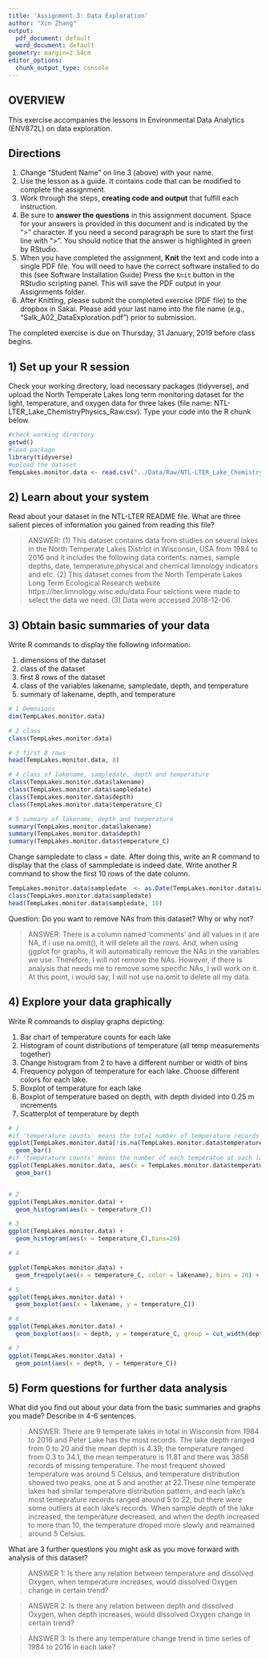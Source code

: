 ```yaml
---
title: 'Assignment 3: Data Exploration'
author: "Xin Zhang"
output:
  pdf_document: default
  word_document: default
geometry: margin=2.54cm
editor_options: 
  chunk_output_type: console
---
```


## OVERVIEW

This exercise accompanies the lessons in Environmental Data Analytics (ENV872L) on data exploration. 

## Directions
1. Change "Student Name" on line 3 (above) with your name.
2. Use the lesson as a guide. It contains code that can be modified to complete the assignment.
3. Work through the steps, **creating code and output** that fulfill each instruction.
4. Be sure to **answer the questions** in this assignment document.
Space for your answers is provided in this document and is indicated by the ">" character.
If you need a second paragraph be sure to start the first line with ">".
You should notice that the answer is highlighted in green by RStudio. 
6. When you have completed the assignment, **Knit** the text and code into a single PDF file.
You will need to have the correct software installed to do this (see Software Installation Guide)
Press the `Knit` button in the RStudio scripting panel.
This will save the PDF output in your Assignments folder.
8. After Knitting, please submit the completed exercise (PDF file) to the dropbox in Sakai. Please add your last name into the file name (e.g., "Salk_A02_DataExploration.pdf") prior to submission.

The completed exercise is due on Thursday, 31 January, 2019 before class begins.

## 1) Set up your R session

Check your working directory, load necessary packages (tidyverse), and upload the North Temperate Lakes long term monitoring dataset for the light, temperature, and oxygen data for three lakes (file name: NTL-LTER_Lake_ChemistryPhysics_Raw.csv). Type your code into the R chunk below.
```r
#check working directory
getwd()
#load package
library(tidyverse)
#upload the dataset
TempLakes.monitor.data <- read.csv("../Data/Raw/NTL-LTER_Lake_ChemistryPhysics_Raw.csv")
```

## 2) Learn about your system

Read about your dataset in the NTL-LTER README file. What are three salient pieces of information you gained from reading this file?

> ANSWER: (1) This dataset contains data from studies on several lakes in the North Temperate Lakes District in Wisconsin, USA from 1984 to 2016 and it includes the following data contents: names, sample depths, date, temperature,physical and chemical limnology indicators and etc. (2) This dataset comes from the North Temperate Lakes Long Term Ecological Research website https://lter.limnology.wisc.edu/data.Four selctions were made to select the data we need. (3) Data were accessed 2018-12-06. 

## 3) Obtain basic summaries of your data

Write R commands to display the following information: 

1. dimensions of the dataset
2. class of the dataset
3. first 8 rows of the dataset
4. class of the variables lakename, sampledate, depth, and temperature
5. summary of lakename, depth, and temperature

```r
# 1 Demnsions
dim(TempLakes.monitor.data)

# 2 class
class(TempLakes.monitor.data)

# 3 first 8 rows
head(TempLakes.monitor.data, 8) 

# 4 class of lakename, sampledate, depth and temperature
class(TempLakes.monitor.data$lakename)
class(TempLakes.monitor.data$sampledate)
class(TempLakes.monitor.data$depth)
class(TempLakes.monitor.data$temperature_C)

# 5 summary of lakename, depth and temperature
summary(TempLakes.monitor.data$lakename)
summary(TempLakes.monitor.data$depth)
summary(TempLakes.monitor.data$temperature_C)
```

Change sampledate to class = date. After doing this, write an R command to display that the class of sammpledate is indeed date. Write another R command to show the first 10 rows of the date column. 

```r
TempLakes.monitor.data$sampledate  <- as.Date(TempLakes.monitor.data$sampledate, format = "%m/%d/%y") 
class(TempLakes.monitor.data$sampledate)
head(TempLakes.monitor.data$sampledate, 10) 
```

Question: Do you want to remove NAs from this dataset? Why or why not?

> ANSWER: There is a column named 'comments' and all values in it are NA, if i use na.omit(), it will delete all the rows. And, when using ggplot for graphs, it will automatically remove the NAs in the variables we use. Therefore, I will not remove the NAs. However, if there is analysis that needs me to remove some specific NAs, I will work on it. At this point, i would say, I will not use na.omit to delete all my data.


## 4) Explore your data graphically

Write R commands to display graphs depicting: 

1. Bar chart of temperature counts for each lake
2. Histogram of count distributions of temperature (all temp measurements together)
3. Change histogram from 2 to have a different number or width of bins
4. Frequency polygon of temperature for each lake. Choose different colors for each lake.
5. Boxplot of temperature for each lake
6. Boxplot of temperature based on depth, with depth divided into 0.25 m increments
7. Scatterplot of temperature by depth

```r
# 1
#if 'temperature counts' means the total number of temperature records for each lake
ggplot(TempLakes.monitor.data[!is.na(TempLakes.monitor.data$temperature_C), ], aes(x = lakename)) +
  geom_bar()
#if 'temperature counts' means the number of each temperatue at each lake
ggplot(TempLakes.monitor.data, aes(x = TempLakes.monitor.data$temperature_C, color = lakename )) +
  geom_bar()


# 2
ggplot(TempLakes.monitor.data) +
  geom_histogram(aes(x = temperature_C))

# 3
ggplot(TempLakes.monitor.data) +
  geom_histogram(aes(x = temperature_C),bins=20)

# 4

ggplot(TempLakes.monitor.data) +
  geom_freqpoly(aes(x = temperature_C, color = lakename), bins = 20) + theme(legend.position = "top")

# 5
ggplot(TempLakes.monitor.data) +
  geom_boxplot(aes(x = lakename, y = temperature_C))

# 6
ggplot(TempLakes.monitor.data) +
  geom_boxplot(aes(x = depth, y = temperature_C, group = cut_width(depth, 0.25)))

# 7 
ggplot(TempLakes.monitor.data) +
  geom_point(aes(x = depth, y = temperature_C))

```
## 5) Form questions for further data analysis

What did you find out about your data from the basic summaries and graphs you made? Describe in 4-6 sentences.

> ANSWER: There are 9 temperate lakes in total in Wisconsin from 1984 to 2016 and Peter Lake has the most records. The lake depth ranged from 0 to 20 and the mean depth is 4.39; the temperature ranged from 0.3 to 34.1, the mean temperature is 11.81 and there was 3858 records of missing temperature. The most frequent showed temperature was around 5 Celsius, and temperature distribution showed two peaks, one at 5 and another at 22.These nine temperate lakes had similar temperature distribution pattern, and each lake's most temeprature records ranged around 5 to 22, but there were some outliers at each lake's records. When sample depth of the lake increased, the temperature decreased, and when the depth increased to more than 10, the temperature droped more slowly and reamained around 5 Celsius.

What are 3 further questions you might ask as you move forward with  analysis of this dataset?

> ANSWER 1: Is there any relation between temperature and dissolved Oxygen, when temperature increases, would dissolved Oxygen change in certain trend?

> ANSWER 2: Is there any relation between depth and dissolved Oxygen, when depth increases, would dissolved Oxygen change in certain trend?

> ANSWER 3:  Is there any temperature change trend in time series of 1984 to 2016 in each lake?
